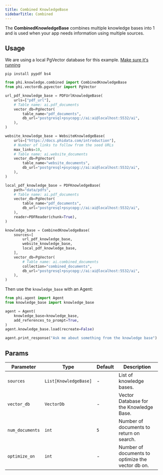 ```yaml
---
title: Combined KnowledgeBase
sidebarTitle: Combined
---
```


The **CombinedKnowledgeBase** combines multiple knowledge bases into 1 and is used when your app needs information using multiple sources.

## Usage

<Note>

We are using a local PgVector database for this example. [Make sure it's running](https://docs.phidata.com/vectordb/pgvector)

</Note>

```shell
pip install pypdf bs4
```

```python knowledge_base.py
from phi.knowledge.combined import CombinedKnowledgeBase
from phi.vectordb.pgvector import PgVector

url_pdf_knowledge_base = PDFUrlKnowledgeBase(
    urls=["pdf_url"],
    # Table name: ai.pdf_documents
    vector_db=PgVector(
        table_name="pdf_documents",
        db_url="postgresql+psycopg://ai:ai@localhost:5532/ai",
    ),
)

website_knowledge_base = WebsiteKnowledgeBase(
    urls=["https://docs.phidata.com/introduction"],
    # Number of links to follow from the seed URLs
    max_links=10,
    # Table name: ai.website_documents
    vector_db=PgVector(
        table_name="website_documents",
        db_url="postgresql+psycopg://ai:ai@localhost:5532/ai",
    ),
)

local_pdf_knowledge_base = PDFKnowledgeBase(
    path="data/pdfs",
    # Table name: ai.pdf_documents
    vector_db=PgVector(
        table_name="pdf_documents",
        db_url="postgresql+psycopg://ai:ai@localhost:5532/ai",
    ),
    reader=PDFReader(chunk=True),
)

knowledge_base = CombinedKnowledgeBase(
    sources=[
        url_pdf_knowledge_base,
        website_knowledge_base,
        local_pdf_knowledge_base,
    ],
    vector_db=PgVector(
        # Table name: ai.combined_documents
        collection="combined_documents",
        db_url="postgresql+psycopg://ai:ai@localhost:5532/ai",
    ),
)
```

Then use the `knowledge_base` with an Agent:

```python agent.py
from phi.agent import Agent
from knowledge_base import knowledge_base

agent = Agent(
    knowledge_base=knowledge_base,
    add_references_to_prompt=True,
)
agent.knowledge_base.load(recreate=False)

agent.print_response("Ask me about something from the knowledge base")
```

## Params

| Parameter | Type | Default | Description |
|-----------|------|---------|-------------|
| `sources` | `List[KnowledgeBase]` | - | List of knowledge bases. |
| `vector_db` | `VectorDb` | - | Vector Database for the Knowledge Base. |
| `num_documents` | `int` | `5` | Number of documents to return on search.|
| `optimize_on` | `int` | - | Number of documents to optimize the vector db on. |
